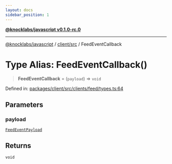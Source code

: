 ```yaml
---
layout: docs
sidebar_position: 1
---
```


[**@knocklabs/javascript v0.1.0-rc.0**](../../../index.mdx)

***

[@knocklabs/javascript](../../../modules.mdx) / [client/src](../index.mdx) / FeedEventCallback

# Type Alias: FeedEventCallback()

> **FeedEventCallback** = (`payload`) => `void`

Defined in: [packages/client/src/clients/feed/types.ts:64](https://github.com/knocklabs/javascript/blob/main/packages/client/src/clients/feed/types.ts#L64)

## Parameters

### payload

[`FeedEventPayload`](../interfaces/FeedEventPayload.mdx)

## Returns

`void`
